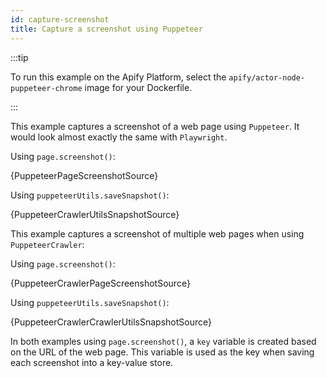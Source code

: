 ```yaml
---
id: capture-screenshot
title: Capture a screenshot using Puppeteer
---
```




:::tip

To run this example on the Apify Platform, select the `apify/actor-node-puppeteer-chrome` image for your Dockerfile.

:::

This example captures a screenshot of a web page using `Puppeteer`. It would look almost exactly the same with `Playwright`.

<Tabs groupId="puppeteer-capture-screenshot">
<TabItem value="pagescreenshot" label="Page Screenshot">

Using `page.screenshot()`:

<CodeBlock className="language-js">
	{PuppeteerPageScreenshotSource}
</CodeBlock>

</TabItem>

<TabItem value="crawlerutilsscreenshot" label="Crawler Utils Screenshot" default>

Using `puppeteerUtils.saveSnapshot()`:

<CodeBlock className="language-js">
	{PuppeteerCrawlerUtilsSnapshotSource}
</CodeBlock>

</TabItem>
</Tabs>

This example captures a screenshot of multiple web pages when using `PuppeteerCrawler`:

<Tabs groupId="puppeteer-capture-screenshot">
<TabItem value="pagescreenshot" label="Page Screenshot">

Using `page.screenshot()`:

<CodeBlock className="language-js">
	{PuppeteerCrawlerPageScreenshotSource}
</CodeBlock>

</TabItem>

<TabItem value="crawlerutilsscreenshot" label="Crawler Utils Screenshot" default>

Using `puppeteerUtils.saveSnapshot()`:

<CodeBlock className="language-js">
	{PuppeteerCrawlerCrawlerUtilsSnapshotSource}
</CodeBlock>

</TabItem>
</Tabs>

In both examples using `page.screenshot()`, a `key` variable is created based on the URL of the web page. This variable is used as the key when saving
each screenshot into a key-value store.
